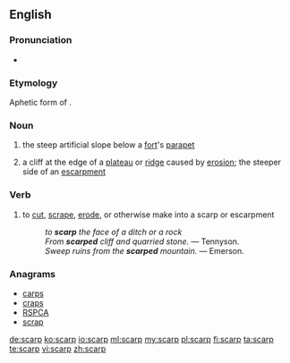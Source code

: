==English==

===Pronunciation===
* {{rhymes|ɑː(r)p}}

===Etymology===
Aphetic form of {{term|escarp|lang=en}}.

===Noun===
{{wikipedia}}
{{en-noun}}

# the steep artificial slope below a [[fort]]'s [[parapet]]
# {{context|geology}} a cliff at the edge of a [[plateau]] or [[ridge]] caused by [[erosion]]; the steeper side of an [[escarpment]]

===Verb===
{{en-verb}}

# {{context|earth science|geography|transitive}} to [[cut]], [[scrape]], [[erode]], or otherwise make into a scarp or escarpment
#: ''to '''scarp''' the face of a ditch or a rock''
#: ''From '''scarped''' cliff and quarried stone.'' &mdash; Tennyson.
#: ''Sweep ruins from the '''scarped''' mountain.'' &mdash; Emerson.

===Anagrams===
* [[carps#English|carps]]
* [[craps#English|craps]]
* [[RSPCA#English|RSPCA]]
* [[scrap#English|scrap]]

[[de:scarp]]
[[ko:scarp]]
[[io:scarp]]
[[ml:scarp]]
[[my:scarp]]
[[pl:scarp]]
[[fi:scarp]]
[[ta:scarp]]
[[te:scarp]]
[[vi:scarp]]
[[zh:scarp]]